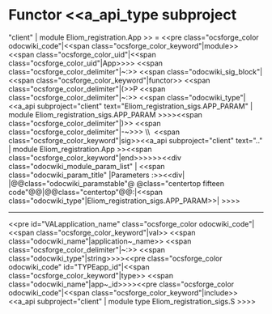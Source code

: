 =Functor <<a_api_type subproject="client" | module Eliom_registration.App >> =
<<pre class="ocsforge_color odocwiki_code"|<<span class="ocsforge_color_keyword"|module>> <<span class="ocsforge_color_uid"|<<span class="ocsforge_color_uid"|App>>>> <<span class="ocsforge_color_delimiter"|~:>> <<span class="odocwiki_sig_block"|<<span class="ocsforge_color_keyword"|functor>> <<span class="ocsforge_color_delimiter"|(>>P <<span class="ocsforge_color_delimiter"|~:>> <<span class="odocwiki_type"|<<a_api subproject="client" text="Eliom_registration_sigs.APP_PARAM" | module Eliom_registration_sigs.APP_PARAM >>>><<span class="ocsforge_color_delimiter"|)>> <<span class="ocsforge_color_delimiter"|-~>>> \\  <<span class="ocsforge_color_keyword"|sig>><<a_api subproject="client" text=".." | module Eliom_registration.App >><<span class="ocsforge_color_keyword"|end>>>>>><<div class="odocwiki_module_param_list" | <<span class="odocwiki_param_title" |Parameters :>><<div|
|@@class="odocwiki_paramstable"@ @class="centertop fifteen code"@@{{{P}}}|@@class="centertop"@@:|<<span class="odocwiki_type"|Eliom_registration_sigs.APP_PARAM>>|
>>>>

----
<<pre id="VALapplication_name" class="ocsforge_color odocwiki_code"|<<span class="ocsforge_color_keyword"|val>> <<span class="odocwiki_name"|application~_name>> <<span class="ocsforge_color_delimiter"|~:>> <<span class="odocwiki_type"|string>>>><<pre class="ocsforge_color odocwiki_code" id="TYPEapp_id"|<<span class="ocsforge_color_keyword"|type>> <<span class="odocwiki_name"|app~_id>>>><<pre class="ocsforge_color odocwiki_code"|<<span class="ocsforge_color_keyword"|include>> <<a_api subproject="client" | module type Eliom_registration_sigs.S >>>>
